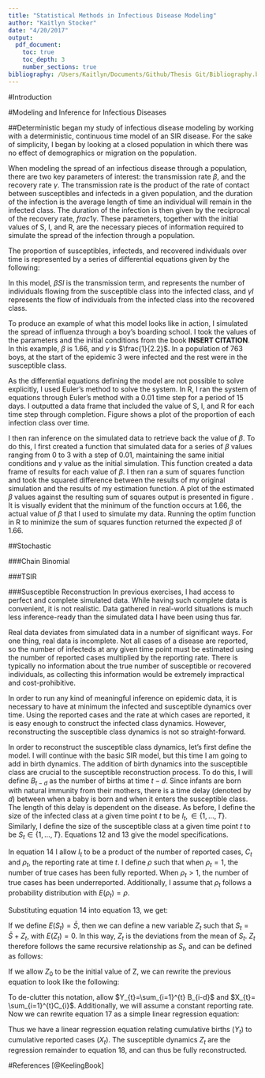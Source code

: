```yaml
---
title: "Statistical Methods in Infectious Disease Modeling"
author: "Kaitlyn Stocker"
date: "4/20/2017"
output:
  pdf_document:
    toc: true
    toc_depth: 3
    number_sections: true
bibliography: /Users/Kaitlyn/Documents/Github/Thesis Git/Bibliography.bib
---
```

\newpage

#Introduction 

#Modeling and Inference for Infectious Diseases 

##Deterministic
 began my study of infectious disease modeling by working with a deterministic, continuous time model of an SIR disease. For the sake of simplicity, I began by looking at a closed population in which there was no effect of demographics or migration on the population. 

When modeling the spread of an infectious disease through a population, there are two key parameters of interest: the transmission rate $\beta$, and the recovery rate $\gamma$. The transmission rate is the product of the rate of contact between susceptibles and infecteds in a given population, and the duration of the infection is the average length of time an individual will remain in the infected class. The duration of the infection is then given by the reciprocal of the recovery rate, $frac{1}{\gamma}$. These parameters, together with the initial values of S, I, and R, are the necessary pieces of information required to simulate the spread of the infection through a population. 

The proportion of susceptibles, infecteds, and recovered individuals over time is represented by a series of differential equations given by the following:

\begin{equation}\frac{dS}{dt} = -\beta SI \end{equation}
\begin{equation}\frac{dI}{dt} = \beta SI - \gamma I \end{equation}
\begin{equation}\frac{dR}{dt} = \gamma I \end{equation}

In this model, $\beta SI$ is the transmission term, and represents the number of individuals flowing from the susceptible class into the infected class, and $\gamma I$ represents the flow of individuals from the infected class into the recovered class. 

\paragraph{Simulation}
To produce an example of what this model looks like in action, I simulated the spread of influenza through a boy's boarding school. I took the values of the parameters and the initial conditions from the book **INSERT CITATION**. In this example, $\beta$ is 1.66, and $\gamma$ is $\frac{1}{2.2}$. In a population of 763 boys, at the start of the epidemic 3 were infected and the rest were in the susceptible class. 

As the differential equations defining the model are not possible to solve explicitly, I used Euler's method to solve the system. In R, I ran the system of equations through Euler's method with a 0.01 time step for a period of 15 days. I outputted a data frame that included the value of S, I, and R for each time step through completion. Figure \ref{fig:SIRndSim} shows a plot of the proportion of each infection class over time. 
 
 \begin{figure}[h]
 \includegraphics[scale=.5, outer]{SIRndSim.png}
 \caption{Deterministic SIR Simulation}
 \label{fig:SIRndSim}
 \end{figure}

\paragraph{Inference}
I then ran inference on the simulated data to retrieve back the value of $\beta$. To do this, I first created a function that simulated data for a series of $\beta$ values ranging from 0 to 3 with a step of 0.01, maintaining the same initial conditions and $\gamma$ value as the initial simulation. This function created a data frame of results for each value of $\beta$. I then ran a sum of squares function and took the squared difference between the results of my original simulation and the results of my estimation function. A plot of the estimated $\beta$ values against the resulting sum of squares output is presented in figure \ref{fig:SIRndEST}. It is visually evident that the minimum of the function occurs at 1.66, the actual value of $\beta$ that I used to simulate my data. Running the optim function in R to minimize the sum of squares function returned the expected $\beta$ of 1.66. 

\begin{figure}[h]
\includegraphics[scale=.5, outer]{BetaEstSIRnd.png}
\caption{Plot of estimated $\beta$ values against their sum of squares output}
\label{fig:SIRndEST}
\end{figure}

##Stochastic

###Chain Binomial

###TSIR

###Susceptible Reconstruction
In previous exercises, I had access to perfect and complete simulated data. While having such complete data is convenient, it is not realistic. Data gathered in real-world situations is much less inference-ready than the simulated data I have been using thus far.

Real data deviates from simulated data in a number of significant ways. For one thing, real data is incomplete. Not all cases of a disease are reported, so the number of infecteds at any given time point must be estimated using the number of reported cases multiplied by the reporting rate. There is typically no information about the true number of susceptible or recovered individuals, as collecting this information would be extremely impractical and cost-prohibitive. 

In order to run any kind of meaningful inference on epidemic data, it is necessary to have at minimum the infected and susceptible dynamics over time. Using the reported cases and the rate at which cases are reported, it is easy enough to construct the infected class dynamics. However, reconstructing the susceptible class dynamics is not so straight-forward. 

In order to reconstruct the susceptible class dynamics, let's first define the model. I will continue with the basic SIR model, but this time I am going to add in birth dynamics. The addition of birth dynamics into the susceptible class are crucial to the susceptible reconstruction process. To do this, I will define $B_{t-d}$ as the number of births at time $t-d$. Since infants are born with natural immunity from their mothers, there is a time delay (denoted by $d$) between when a baby is born and when it enters the susceptible class. The length of this delay is dependent on the disease. As before, I define the size of the infected class at a given time point $t$ to be $I_{t}, \in{\{1,...,T\}}$. Similarly, I define the size of the susceptible class at a given time point $t$ to be $S_{t} \in{\{1,...,T\}}$. Equations 12 and 13 give the model specifications. 

\begin{equation}
I_{t} = \beta S_{t-1} I_{t-1}
\end{equation}
\begin{equation}
S_{t} = B_{t-d} + S_{t-1} - I_{t}
\end{equation}

In equation 14 I allow $I_{t}$ to be a product of the number of reported cases, $C_{t}$ and $\rho_{t}$, the reporting rate at time $t$. I define $\rho$ such that when $\rho_{t} =1$, the number of true cases has been fully reported. When $\rho_{t} > 1$, the number of true cases has been underreported. Additionally, I assume that $\rho_{t}$ follows a probability distribution with  $E(\rho_{t}) = \rho$.

\begin{equation}
I_{t} = \rho_{t}C_{t}
\end{equation}

Substituting equation 14 into equation 13, we get: 

\begin{equation}
S_{t} = B_{t-d} + S_{t-1} -  \rho_{t} C_{t}
\end{equation}

If we define $E(S_{t})=\bar{S}$, then we can define a new variable $Z_{t}$ such that $S_{t} = \bar{S} + Z_{t}$, with $E(Z_{t})=0$. In this way, $Z_{t}$ is the deviations from the mean of $S_{t}$. $Z_{t}$ therefore follows the same recursive relationship as $S_{t}$, and can be defined as follows:

\begin{equation}
Z_{t} = B_{t-d} + Z_{t-1} -  \rho_{t} C_{t}
\end{equation}

If we allow $Z_{0}$ to be the initial value of Z, we can rewrite the previous equation to look like the following:

\begin{equation}
Z_{t} = Z_{0} + \sum_{i=1}^{t} B_{i-d} - \sum_{i=1}^{t} \rho_{i}C_{i}
\end{equation}

To de-clutter this notation, allow $Y_{t}=\sum_{i=1}^{t} B_{i-d}$ and $X_{t}= \sum_{i=1}^{t}C_{i}$. Additionally, we will assume a constant reporting rate. Now we can rewrite equation 17 as a simple linear regression equation:

\begin{equation}
Y_{t} = -Z_{0} + Z_{t} + \rho X_{t}
\end{equation}

Thus we have a linear regression equation relating cumulative births ($Y_{t}$) to cumulative reported cases ($X_{t}$). The susceptible dynamics $Z_{t}$ are the regression remainder to equation 18, and can thus be fully reconstructed. 

\newpage
#References
[@KeelingBook]